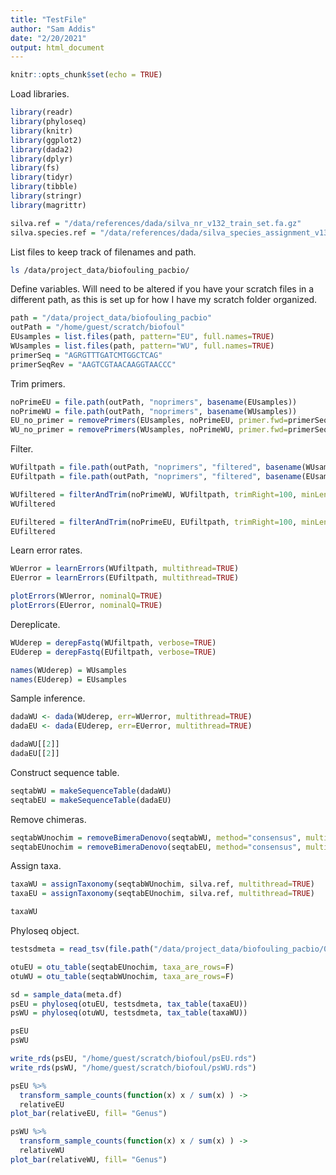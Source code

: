 ```yaml
---
title: "TestFile"
author: "Sam Addis"
date: "2/20/2021"
output: html_document
---
```


```r
knitr::opts_chunk$set(echo = TRUE)
```

Load libraries.
```r
library(readr)
library(phyloseq)
library(knitr)
library(ggplot2)
library(dada2)
library(dplyr)
library(fs)
library(tidyr)
library(tibble)
library(stringr)
library(magrittr)

silva.ref = "/data/references/dada/silva_nr_v132_train_set.fa.gz"
silva.species.ref = "/data/references/dada/silva_species_assignment_v132.fa.gz"
```

List files to keep track of filenames and path.
```bash
ls /data/project_data/biofouling_pacbio/
```

Define variables. Will need to be altered if you have your scratch files in a different path, as this is set up for how I have my scratch folder organized.
```r
path = "/data/project_data/biofouling_pacbio"
outPath = "/home/guest/scratch/biofoul"
EUsamples = list.files(path, pattern="EU", full.names=TRUE)
WUsamples = list.files(path, pattern="WU", full.names=TRUE)
primerSeq = "AGRGTTTGATCMTGGCTCAG"
primerSeqRev = "AAGTCGTAACAAGGTAACCC"

```

Trim primers.
```r
noPrimeEU = file.path(outPath, "noprimers", basename(EUsamples))
noPrimeWU = file.path(outPath, "noprimers", basename(WUsamples))
EU_no_primer = removePrimers(EUsamples, noPrimeEU, primer.fwd=primerSeq, primer.rev=primerSeqRev, orient=TRUE)
WU_no_primer = removePrimers(WUsamples, noPrimeWU, primer.fwd=primerSeq, primer.rev=primerSeqRev, orient=TRUE)
```

Filter.
```r
WUfiltpath = file.path(outPath, "noprimers", "filtered", basename(WUsamples))
EUfiltpath = file.path(outPath, "noprimers", "filtered", basename(EUsamples))

WUfiltered = filterAndTrim(noPrimeWU, WUfiltpath, trimRight=100, minLen=1000, maxLen=1600, maxN=0, rm.phix=TRUE, maxEE=2, compress = TRUE, multithread = FALSE)
WUfiltered

EUfiltered = filterAndTrim(noPrimeEU, EUfiltpath, trimRight=100, minLen=1000, maxLen=1600, maxN=0, rm.phix=TRUE, maxEE=2, compress = TRUE, multithread = FALSE)
EUfiltered
```

Learn error rates.
```r
WUerror = learnErrors(WUfiltpath, multithread=TRUE)
EUerror = learnErrors(EUfiltpath, multithread=TRUE)

plotErrors(WUerror, nominalQ=TRUE)
plotErrors(EUerror, nominalQ=TRUE)
```

Dereplicate.
```r
WUderep = derepFastq(WUfiltpath, verbose=TRUE)
EUderep = derepFastq(EUfiltpath, verbose=TRUE)

names(WUderep) = WUsamples
names(EUderep) = EUsamples
```

Sample inference.
```r
dadaWU <- dada(WUderep, err=WUerror, multithread=TRUE)
dadaEU <- dada(EUderep, err=EUerror, multithread=TRUE)
```

```r
dadaWU[[2]]
dadaEU[[2]]
```

Construct sequence table.

```r
seqtabWU = makeSequenceTable(dadaWU)
seqtabEU = makeSequenceTable(dadaEU)
```

Remove chimeras.
```r
seqtabWUnochim = removeBimeraDenovo(seqtabWU, method="consensus", multithread=TRUE, verbose=TRUE)
seqtabEUnochim = removeBimeraDenovo(seqtabEU, method="consensus", multithread=TRUE, verbose=TRUE)
```

Assign taxa.
```r
taxaWU = assignTaxonomy(seqtabWUnochim, silva.ref, multithread=TRUE)
taxaEU = assignTaxonomy(seqtabEUnochim, silva.ref, multithread=TRUE)
```

```r
taxaWU
```




Phyloseq object.
```r
testsdmeta = read_tsv(file.path("/data/project_data/biofouling_pacbio/062519CL27F-mapping.txt"))

otuEU = otu_table(seqtabEUnochim, taxa_are_rows=F)
otuWU = otu_table(seqtabWUnochim, taxa_are_rows=F)

sd = sample_data(meta.df)
psEU = phyloseq(otuEU, testsdmeta, tax_table(taxaEU))
psWU = phyloseq(otuWU, testsdmeta, tax_table(taxaWU))

psEU
psWU
```

```r
write_rds(psEU, "/home/guest/scratch/biofoul/psEU.rds")
write_rds(psWU, "/home/guest/scratch/biofoul/psWU.rds")

```
```r
psEU %>%
  transform_sample_counts(function(x) x / sum(x) ) ->
  relativeEU
plot_bar(relativeEU, fill= "Genus")

psWU %>%
  transform_sample_counts(function(x) x / sum(x) ) ->
  relativeWU
plot_bar(relativeWU, fill= "Genus")
```



